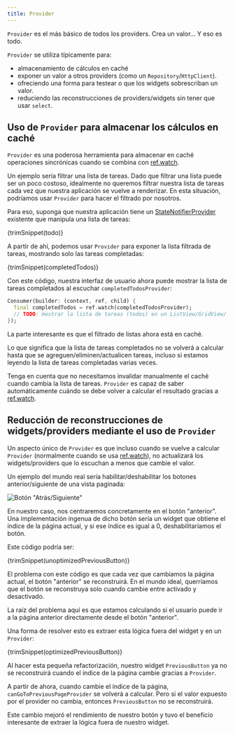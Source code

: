 ```yaml
---
title: Provider
---
```



`Provider` es el más básico de todos los providers. Crea un valor... Y eso es todo.

`Provider` se utiliza típicamente para:

- almacenamiento de cálculos en caché 
- exponer un valor a otros providers (como un `Repository`/`HttpClient`).
- ofreciendo una forma para testear o que los widgets sobrescriban un valor.
- reduciendo las reconstrucciones de providers/widgets sin tener que usar `select`.

## Uso de `Provider` para almacenar los cálculos en caché 

`Provider` es una poderosa herramienta para almacenar en caché 
operaciones sincrónicas cuando se combina con [ref.watch].

Un ejemplo sería filtrar una lista de tareas. Dado que filtrar una lista puede ser un poco costoso, 
idealmente no queremos filtrar nuestra lista de tareas cada vez que nuestra aplicación se vuelve a 
renderizar. En esta situación, podríamos usar `Provider` para hacer el filtrado por nosotros.

Para eso, suponga que nuestra aplicación tiene un [StateNotifierProvider] 
existente que manipula una lista de tareas:

<CodeBlock>{trimSnippet(todo)}</CodeBlock>

A partir de ahí, podemos usar `Provider` para exponer la lista filtrada de tareas, 
mostrando solo las tareas completadas:

<CodeBlock>{trimSnippet(completedTodos)}</CodeBlock>

Con este código, nuestra interfaz de usuario ahora puede mostrar la lista de 
tareas completados al escuchar `completedTodosProvider`:

```dart
Consumer(builder: (context, ref, child) {
  final completedTodos = ref.watch(completedTodosProvider);
  // TODO: mostrar la lista de tareas (todos) en un ListView/GridView/...
});
```

La parte interesante es que el filtrado de listas ahora está en caché.

Lo que significa que la lista de tareas completados no se volverá a calcular hasta que se 
agreguen/eliminen/actualicen tareas, incluso si estamos leyendo la lista de tareas completadas varias veces.

Tenga en cuenta que no necesitamos invalidar manualmente el caché cuando cambia la lista de tareas. 
`Provider` es capaz de saber automáticamente cuándo se debe volver a calcular el resultado gracias a [ref.watch].

## Reducción de reconstrucciones de widgets/providers mediante el uso de `Provider`

Un aspecto único de `Provider` es que incluso cuando se vuelve a calcular `Provider` 
(normalmente cuando se usa [ref.watch]), no actualizará los widgets/providers que lo escuchan 
a menos que cambie el valor.

Un ejemplo del mundo real sería habilitar/deshabilitar los botones anterior/siguiente de una vista paginada:

![Botón "Atrás/Siguiente"](https://user-images.githubusercontent.com/134939/47580830-31263a00-d950-11e8-9b61-0eaddab2709e.png)

En nuestro caso, nos centraremos concretamente en el botón "anterior".
Una implementación ingenua de dicho botón sería un widget que obtiene el índice de la página actual,
y si ese índice es igual a 0, deshabilitaríamos el botón.

Este código podría ser:

<CodeBlock>{trimSnippet(unoptimizedPreviousButton)}</CodeBlock>

El problema con este código es que cada vez que cambiamos la página actual, el botón "anterior" se reconstruirá.
En el mundo ideal, querríamos que el botón se reconstruya solo cuando cambie entre activado y desactivado.

La raíz del problema aquí es que estamos calculando si el usuario puede ir a la página anterior directamente desde el botón "anterior".

Una forma de resolver esto es extraer esta lógica fuera del widget y en un `Provider`:

<CodeBlock>{trimSnippet(optimizedPreviousButton)}</CodeBlock>

Al hacer esta pequeña refactorización, nuestro widget `PreviousButton` ya no se reconstruirá cuando 
el índice de la página cambie gracias a `Provider`.

A partir de ahora, cuando cambie el índice de la página, `canGoToPreviousPageProvider` se volverá a 
calcular. Pero si el valor expuesto por el provider no cambia, entonces `PreviousButton` no se reconstruirá.

Este cambio mejoró el rendimiento de nuestro botón y tuvo el beneficio interesante de extraer la lógica fuera de nuestro widget.

[ref.watch]: ../concepts/reading#uso-de-refwatch-para-observar-a-un-provider
[statenotifierprovider]: ./state_notifier_provider
